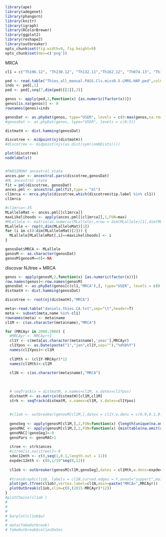 ```r
library(ape)
library(adegenet)
library(phangorn)
library(knitr)
library(igraph)
library(RColorBrewer)
library(ggplot2)
library(reshape2)
library(outbreaker)
opts_chunk$set(fig.width=9, fig.height=9)
opts_chunk$set(dev=c('png'))
```




MRCA
```r

cl1 = c("Th196.12", "Th230.12", "Th132.11","Th162.12", "Th074.13", "Th106.09", "Th134.11", "Th117.11", "Th106.11","Th086.07")

ped <- read.table("Thies_all_manual.PASS.Cls.miss0.5.LMRG.HAP.ped",colClasses="character",na.strings = "0")
inds <- ped[,1]
ped <- ped[,seq(7,dim(ped)[[2]],2)]

genos <- apply(ped,2,function(x) {as.numeric(factor(x))})
genos[is.na(genos)] <- 0
rownames(genos)=inds

genosDat <- as.phyDat(genos, type="USER", levels = c(0:max(genos,na.rm=T),drop_null = F))
#genosDat <- as.phyDat(genos, type="USER", levels = c(0:5))

distmatH <- dist.hamming(genosDat)

discotree <- midpoint(nj(distmatH))
#discotree <- midpoint(njs(as.dist(sym(combDists))))

plot(discotree)
nodelabels()


#PARSIMONY ancestral state
ances.par <- ancestral.pars(discotree,genosDat)
#ML ancestral state 
fit = pml(discotree, genosDat)
ances.pml <- ancestral.pml(fit,type = "ml")
cl1mrca <- mrca.phylo(discotree,which(discotree$tip.label %in% cl1))
cl1mrca

#cl1mrca<-35
MLalleleMat <- ances.pml[[cl1mrca]]
maxLikelihoods <- apply(ances.pml[[cl1mrca]],1,FUN=max)
#MLallele <- matrix(as.numeric(MLallele),nrow = dim(MLallele)[1],dim(MLallele)[2])
MLallele <- rep(0,dim(MLalleleMat)[1])
for (i in c(0:dim(MLalleleMat)[2])) {
  MLallele[MLalleleMat[,i]==maxLikelihoods] <- i
}

genosDat$MRCA <- MLallele
genosM <- as.character(genosDat)
genosM[genosM==0]<-NA

```

discovar NJtree + MRCA
```r
genos <- apply(genosM,2,function(x) {as.numeric(factor(x))})
row.names(genos)<-row.names(genosM)
genosDat <- as.phyDat(genos[c(cl1,"MRCA"),], type="USER", levels = c(0:max(genos,na.rm=T),drop_null = F))
distmatH <- dist.hamming(genosDat)

discotree <- root(nj(distmatH),"MRCA")
```



```r
meta<-read.table("daniels.thies.CA.txt",sep="\t",header=T)
meta <- subset(meta,name %in% cl1)
rownames(meta) <- meta$name
cl1M <- c(as.character(meta$name),"MRCA")

for (MRCAyr in 2000:2008) {
  #MRCAyr <- MRCAyr+1
  cl1Y <- c(meta[as.character(meta$name),'year'],MRCAyr)
  cl1Ypos <- as.Date(paste("1","jan",cl1Y,sep=""),"%d%b%Y")
  names(cl1Ypos)<-cl1M
  
  cl1Mth <- (cl1Y-MRCAyr)*12
  names(cl1Mth)<-cl1M
  
  cl1N <- c(as.character(meta$name),"MRCA")
  
  
  
  # seqTrack(x = distmatM, x.names=cl1M, x.dates=cl1Ypos)
  distmatM <- as.matrix(distmatH)[cl1M,cl1M]
  strk <- seqTrack(distmatM, x.names=cl1M, x.dates=cl1Ypos)
  
  
  #cl1ob <- outbreaker(genosM[cl1M,],dates = cl1Y,w.dens = c(0.9,0.1,0.1,0.1,0.1,0.1),n.iter=1e4,init.tree = "random")
  
  genoSeg <- apply(genosM[cl1M,],2,FUN=function(x) {length(unique(na.omit(x)))>1})
  genoMAC <- apply(genosM[cl1M,],2,FUN=function(x) {min(table(na.omit(x)))})
  genoMAC[!genoSeg]<-0
  genoPars <- genoMAC>1
  
  itree <- strk$ances
  #itree[is.na(itree)]<-0
  sdec12mth <- c(0,seq(1,0.1,length.out = 11))
  expdec12mth <- c(0,1/10^seq(0,12))
  
  cl1ob <- outbreaker(genosM[cl1M,genoSeg],dates = cl1Mth,w.dens=expdec12mth,n.iter=5e4,init.tree = strk$ances)
  
  #transGraph(cl1ob, labels = cl1N,curved.edges = F,annot="support",main=paste("MRCA=",MRCAyr))
  plot(get.tTree(cl1ob),vertex.label=cl1N,main=paste("MRCA=",MRCAyr))
  plotOutbreak(cl1ob,xlim=c(0,(2015-MRCAyr)*12))
}
#plotChains(cl1ob )
# 
# 
# 
# barplot(cl1ob$w)
# 
# data(fakeOutbreak)
# fakeOutbreak$collecDates

```

